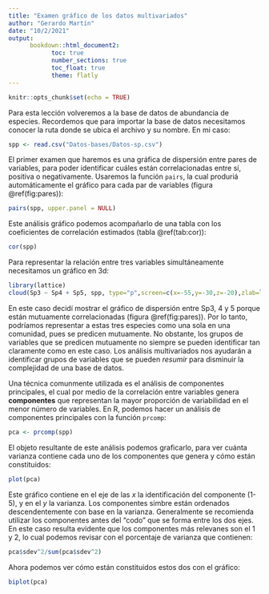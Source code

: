 ```yaml
---
title: "Examen gráfico de los datos multivariados"
author: "Gerardo Martín"
date: "10/2/2021"
output: 
      bookdown::html_document2:
            toc: true 
            number_sections: true
            toc_float: true
            theme: flatly
---
```


```r
knitr::opts_chunk$set(echo = TRUE)
```

Para esta lección volveremos a la base de datos de abundancia de especies. Recordemos que para importar la base de datos necesitamos conocer la ruta donde se ubica el archivo y su nombre. En mi caso:

```r
spp <- read.csv("Datos-bases/Datos-sp.csv")
```

El primer examen que haremos es una gráfica de dispersión entre pares de variables, para poder identificar cuáles están correlacionadas entre sí, positiva o negativamente. Usaremos la función `pairs`, la cual produriá automáticamente el gráfico para cada par de variables (figura \@ref(fig:pares)):

```r
pairs(spp, upper.panel = NULL)
```

Este análisis gráfico podemos acompañarlo de una tabla con los coeficientes de correlación estimados (tabla \@ref(tab:cor)):

```r
cor(spp)
```

Para representar la relación entre tres variables simultáneamente necesitamos un gráfico en 3d:

```r
library(lattice)
cloud(Sp3 ~ Sp4 + Sp5, spp, type="p",screen=c(x=-55,y=-30,z=-20),zlab=list(rot=90), pch=16)
```

En este caso decidí mostrar el gráfico de dispersión entre Sp3, 4 y 5 porque están mutuamente correlacionadas (figura \@ref(fig:pares)). Por lo tanto, podríamos representar a estas tres especies como una sola en una comunidad, pues se predicen mutuamente. No obstante, los grupos de variables que se predicen mutuamente no siempre se pueden identificar tan claramente como en este caso. Los análisis multivariados nos ayudarán a identificar grupos de variables que se pueden *resumir* para disminuir la complejidad de una base de datos.

Una técnica comunmente utilizada es el análisis de componentes principales, el cual por medio de la correlación entre variables genera **componentes** que representan la mayor proporción de variabilidad en el menor número de variables. En R, podemos hacer un análisis de componentes principales con la función `prcomp`:

```r
pca <- prcomp(spp)
```

El objeto resultante de este análisis podemos graficarlo, para ver cuánta varianza contiene cada uno de los componentes que genera y cómo están constituidos:

```r
plot(pca)
```

Este gráfico contiene en el eje de las $x$ la identificación del componente (1-5), y en el $y$ la varianza. Los componentes simbre están ordenados descendentemente con base en la varianza. Generalmente se recomienda utilizar los componentes antes del "codo" que se forma entre los dos ejes. En este caso resulta evidente que los componentes más relevanes son el 1 y 2, lo cual podemos revisar con el porcentaje de varianza que contienen:

```r
pca$sdev^2/sum(pca$sdev^2)
```

Ahora podemos ver cómo están constituidos estos dos con el gráfico:

```r
biplot(pca)
```


